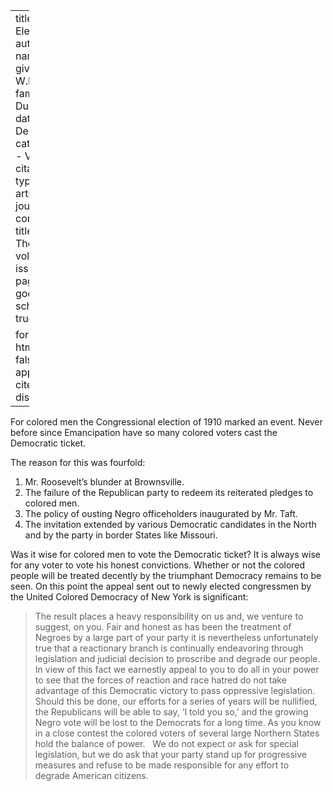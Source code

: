 
---
title: 'The Election'
author:
  - name:
      given: W.E.B.
      family: Du Bois
date: Dec. 1910
categories: 
  - Voting
citation: 
  type: article-journal
  container-title: The Crisis
  volume: 1
  issue: 2
  page: 20
google-scholar: true

format:
  html:
    toc: false
    appendix-cite-as: display
---



For colored men the Congressional election of 1910 marked an event. Never before since Emancipation have so many colored voters cast the Democratic ticket.

The reason for this was fourfold:

1.	Mr. Roosevelt's blunder at Brownsville.
2.	The failure of the Republican party to redeem its reiterated pledges to colored men.
3.	The policy of ousting Negro officeholders inaugurated by Mr. Taft.
4.	The invitation extended by various Democratic candidates in the North and by the party in border States like Missouri.

Was it wise for colored men to vote the Democratic ticket? It is always wise for any voter to vote his honest convictions. Whether or not the colored people will be treated decently by the triumphant Democracy remains to be seen. On this point the appeal sent out to newly elected congressmen by the United Colored Democracy of New York is significant:

> The result places a heavy responsibility on us and, we venture to suggest, on you. Fair and honest as has been the treatment of Negroes by a large part of your party it is nevertheless unfortunately true that a reactionary branch is continually endeavoring through legislation and judicial decision to proscribe and degrade our people.
> &nbsp;
> In view of this fact we earnestly appeal to you to do all in your power to see that the forces of reaction and race hatred do not take advantage of this Democratic victory to pass oppressive legislation. Should this be done, our efforts for a series of years will be nullified, the Republicans will be able to say, 'I told you so,' and the growing Negro vote will be lost to the Democrats for a long time. As you know in a close contest the colored voters of several large Northern States hold the balance of power.
> &nbsp; We do not expect or ask for special legislation, but we do ask that your party stand up for progressive measures and refuse to be made responsible for any effort to degrade American citizens.

